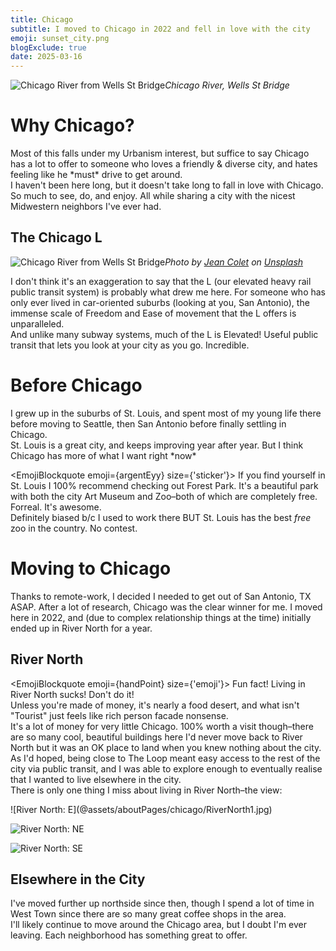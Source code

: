 ```yaml
---
title: Chicago
subtitle: I moved to Chicago in 2022 and fell in love with the city
emoji: sunset_city.png
blogExclude: true
date: 2025-03-16
---
```




![Chicago River from Wells St Bridge](@assets/aboutPages/chicago/wellsStBridge.jpg)_Chicago River, Wells St Bridge_

# Why Chicago?
Most of this falls under my <TextDeco inline={true} url="/about/urbanism">Urbanism interest</TextDeco>, but suffice to say Chicago has a lot to offer to someone who loves a friendly & diverse city, and hates feeling like he \*must\* drive to get around.\
I haven't been here long, but it doesn't take long to fall in love with Chicago. So much to see, do, and enjoy. All while sharing a city with the nicest Midwestern neighbors I've ever had.

## The Chicago L
![Chicago River from Wells St Bridge](@assets/aboutPages/chicago/chicago-L-jean-colet-unsplash.jpg)_Photo by <a href="https://unsplash.com/@apchf">Jean Colet</a> on <a href="https://unsplash.com/photos/white-and-gray-train-rIRu0pmk9Dc">Unsplash</a>_

I don't think it's an exaggeration to say that the L (our elevated heavy rail public transit system) is probably what drew me here. For someone who has only ever lived in car-oriented suburbs (looking at you, San Antonio), the immense scale of Freedom and Ease of movement that the L offers is unparalleled.\
And unlike many subway systems, much of the L is Elevated! Useful public transit that lets you look at your city as you go. Incredible.

# Before Chicago
I grew up in the suburbs of St. Louis, and spent most of my young life there before moving to Seattle, then San Antonio before finally settling in Chicago.\
St. Louis is a great city, and keeps improving year after year. But I think Chicago has more of what I want right \*now\*

<EmojiBlockquote emoji={argentEyy} size={'sticker'}>
If you find yourself in St. Louis I 100% recommend checking out <TextDeco inline={true} url="https://en.wikipedia.org/wiki/Forest_Park_(St._Louis)">Forest Park</TextDeco>. It's a beautiful park with both the city Art Museum and Zoo–both of which are completely free. Forreal. It's awesome.\
Definitely biased b/c I used to work there BUT St. Louis has the best _free_ zoo in the country. No contest.
</EmojiBlockquote>

# Moving to Chicago
Thanks to remote-work, I decided I needed to get out of San Antonio, TX ASAP. After a lot of research, Chicago was the clear winner for me. I moved here in 2022, and (due to complex relationship things at the time) initially ended up in River North for a year.

## River North
<EmojiBlockquote emoji={handPoint} size={'emoji'}>
Fun fact! Living in River North sucks! Don't do it!\
Unless you're made of money, it's nearly a food desert, and what isn't "Tourist" just feels like rich person facade nonsense.
<br />
It's a lot of money for very little Chicago. 100% worth a visit though–there are so many cool, beautiful buildings here
</EmojiBlockquote>
I'd never move back to River North but it was an OK place to land when you knew nothing about the city. As I'd hoped, being close to <TextDeco inline={true} url="https://en.wikipedia.org/wiki/Chicago_Loop">The Loop</TextDeco> meant easy access to the rest of the city via public transit, and I was able to explore enough to eventually realise that I wanted to live elsewhere in the city.\
There is only one thing I miss about living in River North–the view:
<div className="flex flex-col not-prose gap-4">
![River North: E](@assets/aboutPages/chicago/RiverNorth1.jpg)

![River North: NE](@assets/aboutPages/chicago/RiverNorth2.jpg)

![River North: SE](@assets/aboutPages/chicago/RiverNorthNight.jpg)
</div>

## Elsewhere in the City
I've moved further up northside since then, though I spend a lot of time in West Town since there are so many great coffee shops in the area.\
I'll likely continue to move around the Chicago area, but I doubt I'm ever leaving. Each neighborhood has something great to offer.